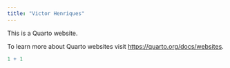 ```yaml
---
title: "Victor Henriques"
---
```


This is a Quarto website.

To learn more about Quarto websites visit <https://quarto.org/docs/websites>.

```r
1 + 1
```
